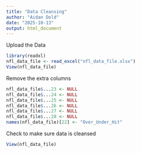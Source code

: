 ```yaml
---
title: "Data Cleansing"
author: "Aidan Dold"
date: "2025-10-13"
output: html_document
---
```


Upload the Data 
```r
library(readxl)
nfl_data_file <- read_excel("nfl_data_file.xlsx")
View(nfl_data_file)
```

Remove the extra columns
```r
nfl_data_file$...23 <- NULL
nfl_data_file$...24 <- NULL
nfl_data_file$...25 <- NULL
nfl_data_file$...26 <- NULL
nfl_data_file$...27 <- NULL
nfl_data_file$...28 <- NULL
names(nfl_data_file)[22] <- "Over_Under_Hit"
```

Check to make sure data is cleansed
```r
View(nfl_data_file)
```

